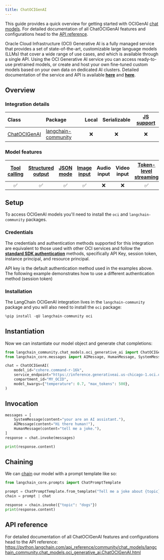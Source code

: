 ```yaml
---
title: ChatOCIGenAI
---
```


This guide provides a quick overview for getting started with OCIGenAI [chat models](/oss/javascript/concepts/chat_models). For detailed documentation of all ChatOCIGenAI features and configurations head to the [API reference](https://python.langchain.com/api_reference/community/chat_models/langchain_community.chat_models.oci_generative_ai.ChatOCIGenAI.html).

Oracle Cloud Infrastructure (OCI) Generative AI is a fully managed service that provides a set of state-of-the-art, customizable large language models (LLMs) that cover a wide range of use cases, and which is available through a single API.
Using the OCI Generative AI service you can access ready-to-use pretrained models, or create and host your own fine-tuned custom models based on your own data on dedicated AI clusters. Detailed documentation of the service and API is available __[here](https://docs.oracle.com/en-us/iaas/Content/generative-ai/home.htm)__ and __[here](https://docs.oracle.com/en-us/iaas/api/#/en/generative-ai/20231130/)__.


## Overview
### Integration details

| Class | Package | Local | Serializable | [JS support](https://js.langchain.com/docs/integrations/chat/oci_generative_ai) |
| :--- | :--- | :---: | :---: |  :---: |
| [ChatOCIGenAI](https://python.langchain.com/api_reference/community/chat_models/langchain_community.chat_models.oci_generative_ai.ChatOCIGenAI.html) | [langchain-community](https://python.langchain.com/api_reference/community/index.html) | ❌ | ❌ | ❌ |

### Model features
| [Tool calling](/oss/javascript/how-to/tool_calling/) | [Structured output](/oss/javascript/how-to/structured_output/) | [JSON mode](/oss/javascript/how-to/structured_output/#advanced-specifying-the-method-for-structuring-outputs) | [Image input](/oss/javascript/how-to/multimodal_inputs/) | Audio input | Video input | [Token-level streaming](/oss/javascript/how-to/chat_streaming/) | Native async | [Token usage](/oss/javascript/how-to/chat_token_usage_tracking/) | [Logprobs](/oss/javascript/how-to/logprobs/) |
| :---: | :---: | :---: | :---: |  :---: | :---: | :---: | :---: | :---: | :---: |
| ✅ | ✅ | ✅ | ✅ | ❌ | ❌ | ✅ | ❌ | ❌ | ❌ | 

## Setup

To access OCIGenAI models you'll need to install the `oci` and `langchain-community` packages.

### Credentials

The credentials and authentication methods supported for this integration are equivalent to those used with other OCI services and follow the __[standard SDK authentication](https://docs.oracle.com/en-us/iaas/Content/API/Concepts/sdk_authentication_methods.htm)__ methods, specifically API Key, session token, instance principal, and resource principal.

API key is the default authentication method used in the examples above. The following example demonstrates how to use a different authentication method (session token)

### Installation

The LangChain OCIGenAI integration lives in the `langchain-community` package and you will also need to install the `oci` package:


```python
%pip install -qU langchain-community oci
```

## Instantiation

Now we can instantiate our model object and generate chat completions:



```python
from langchain_community.chat_models.oci_generative_ai import ChatOCIGenAI
from langchain_core.messages import AIMessage, HumanMessage, SystemMessage

chat = ChatOCIGenAI(
    model_id="cohere.command-r-16k",
    service_endpoint="https://inference.generativeai.us-chicago-1.oci.oraclecloud.com",
    compartment_id="MY_OCID",
    model_kwargs={"temperature": 0.7, "max_tokens": 500},
)
```

## Invocation


```python
messages = [
    SystemMessage(content="your are an AI assistant."),
    AIMessage(content="Hi there human!"),
    HumanMessage(content="tell me a joke."),
]
response = chat.invoke(messages)
```


```python
print(response.content)
```

## Chaining

We can [chain](/oss/javascript/how-to/sequence/) our model with a prompt template like so:



```python
from langchain_core.prompts import ChatPromptTemplate

prompt = ChatPromptTemplate.from_template("Tell me a joke about {topic}")
chain = prompt | chat

response = chain.invoke({"topic": "dogs"})
print(response.content)
```

## API reference

For detailed documentation of all ChatOCIGenAI features and configurations head to the API reference: https://python.langchain.com/api_reference/community/chat_models/langchain_community.chat_models.oci_generative_ai.ChatOCIGenAI.html
